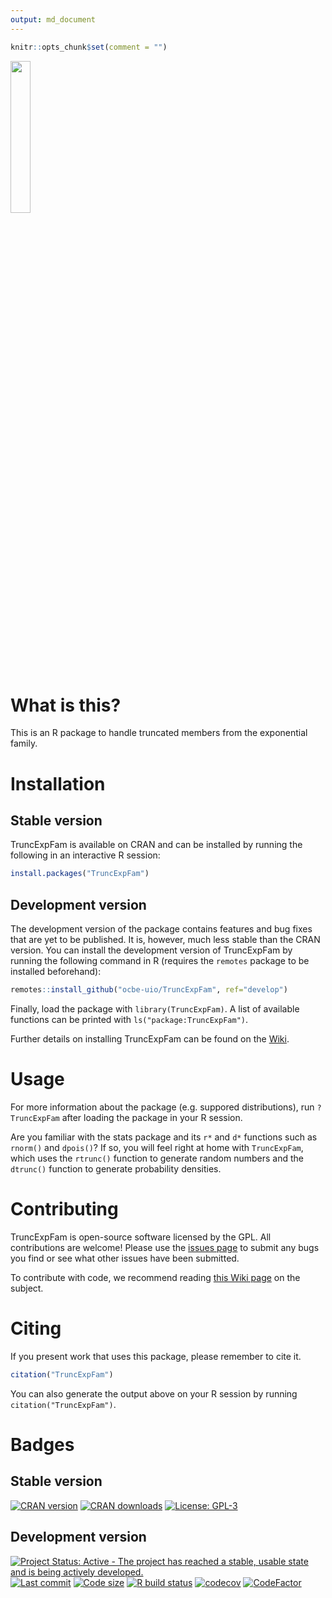 ```yaml
---
output: md_document
---
```


```r
knitr::opts_chunk$set(comment = "")
```

<img src="logo.png" width=25%>

# What is this?

This is an R package to handle truncated members from the exponential family.

# Installation

## Stable version

TruncExpFam is available on CRAN and can be installed by running the following in an interactive R session:

```R
install.packages("TruncExpFam")
```

## Development version

The development version of the package contains features and bug fixes that are yet to be published.
It is, however, much less stable than the CRAN version.
You can install the development version of TruncExpFam by running the following command in R (requires the `remotes` package to be installed beforehand):

```r
remotes::install_github("ocbe-uio/TruncExpFam", ref="develop")
```

Finally, load the package with `library(TruncExpFam)`. A list of available functions can be printed with `ls("package:TruncExpFam")`.

Further details on installing TruncExpFam can be found on the [Wiki](https://github.com/ocbe-uio/TruncExpFam/wiki/Installing-TruncExpFam).

# Usage

For more information about the package (e.g. suppored distributions), run `?TruncExpFam` after loading the package in your R session.

Are you familiar with the stats package and its `r*` and `d*` functions such as `rnorm()` and `dpois()`? If so, you will feel right at home with `TruncExpFam`, which uses the `rtrunc()` function to generate random numbers and the `dtrunc()` function to generate probability densities.

# Contributing

TruncExpFam is open-source software licensed by the GPL. All contributions are welcome! Please use the [issues page](https://github.com/ocbe-uio/TruncExpFam/issues) to submit any bugs you find or see what other issues have been submitted.

To contribute with code, we recommend reading [this Wiki page](https://github.com/ocbe-uio/TruncExpFam/wiki/Contributing-to-the-project) on the subject.

# Citing

If you present work that uses this package, please remember to cite it.

```r
citation("TruncExpFam")
```

You can also generate the output above on your R session by running `citation("TruncExpFam")`.

# Badges

## Stable version

[![CRAN version](https://www.r-pkg.org/badges/version/TruncExpFam?color=green)](https://cran.r-project.org/package=TruncExpFam)
[![CRAN downloads](http://cranlogs.r-pkg.org/badges/last-month/TruncExpFam?color=green)](https://cran.r-project.org/package=TruncExpFam)
[![License: GPL-3](https://img.shields.io/badge/license-GPL--3-blue.svg)](https://cran.r-project.org/web/licenses/GPL-3)

## Development version

[![Project Status: Active - The project has reached a stable, usable
state and is being actively
developed.](https://www.repostatus.org/badges/latest/active.svg)](https://www.repostatus.org/#active)
[![Last
commit](https://img.shields.io/github/last-commit/ocbe-uio/TruncExpFam.svg)](https://github.com/ocbe-uio/TruncExpFam/commits/develop)
[![Code
size](https://img.shields.io/github/languages/code-size/ocbe-uio/TruncExpFam.svg)](https://github.com/ocbe-uio/TruncExpFam)
[![R build
status](https://github.com/ocbe-uio/TruncExpFam/workflows/R-CMD-check/badge.svg)](https://github.com/ocbe-uio/TruncExpFam/actions)
[![codecov](https://codecov.io/gh/ocbe-uio/TruncExpFam/branch/develop/graph/badge.svg?token=78YFRZKJO6)](https://codecov.io/gh/ocbe-uio/TruncExpFam)
[![CodeFactor](https://www.codefactor.io/repository/github/ocbe-uio/TruncExpFam/badge)](https://www.codefactor.io/repository/github/ocbe-uio/TruncExpFam)
